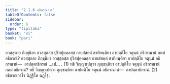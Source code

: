 ```yaml
---
title: "2.1.6 อธิกรณวาร"
tableOfContents: false
sidebar:
  order: 6
type: "tipitaka"
basket: "vi"
book: "pari"
---
```



<DynamicBreadcrumb />

<Division number="244" book="pari">

<Paragraph number="1000" book="pari">
อวสฺสุตาย ภิกฺขุนิยา อวสฺสุตสฺส ปุริสปุคฺคลสฺส กายสํสคฺคํ สาทิยนฺติยา อาปตฺติโย จตุนฺนํ อธิกรณานํ กตมํ อธิกรณํ? อวสฺสุตาย ภิกฺขุนิยา อวสฺสุตสฺส ปุริสปุคฺคลสฺส กายสํสคฺคํ สาทิยนฺติยา อาปตฺติโย จตุนฺนํ อธิกรณานํ—  อาปตฺตาธิกรณํ …เป… . (1)
</Paragraph>

<Paragraph number="1001" book="pari">
ทธึ วิญฺญาเปตฺวา ภุญฺชนฺติยา อาปตฺติโย จตุนฺนํ อธิกรณานํ กตมํ อธิกรณํ? ทธึ วิญฺญาเปตฺวา ภุญฺชนฺติยา อาปตฺติโย จตุนฺนํ อธิกรณานํ—  อาปตฺตาธิกรณํ. (2)

</Paragraph>
</Division>

<Paragraph number="1002" type="center" book="pari">
อธิกรณวาโร นิฏฺฐิโต ฉฏฺโฐ.
</Paragraph>